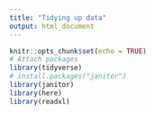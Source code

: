 ```yaml
---
title: "Tidying up data"
output: html_document
---
```


```r
knitr::opts_chunk$set(echo = TRUE)
# Attach packages
library(tidyverse)
# install.packages("janitor")
library(janitor)
library(here)
library(readxl)
```

